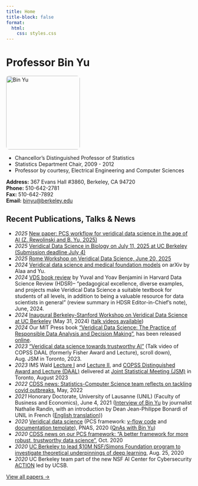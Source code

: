 ```yaml
---
title: Home
title-block: false
format:
  html:
    css: styles.css
---
```


# Professor Bin Yu


<div style="flex: 0 0 200px;">
<img src="images/binyu.jpg" alt="Bin Yu" style="width:200px; border-radius:8px;" />
</div>

- Chancellor's Distinguished Professor of Statistics
- Statistics Department Chair, 2009 - 2012
- Professor by courtesy, Electrical Engineering and Computer Sciences

**Address:** 367 Evans Hall #3860, Berkeley, CA 94720  
**Phone:** 510-642-2781  
**Fax:** 510-642-7892  
**Email:** [binyu@berkeley.edu](mailto:binyu@berkeley.edu)

## Recent Publications, Talks & News

- *2025* [New paper: PCS workflow for veridical data science in the age of AI (Z. Rewolinski and B. Yu, 2025)](https://www.stat.berkeley.edu/~yugroup/pubs/pcs_workflow-6.pdf)
- *2025* [Veridical Data Science in Biology on July 11, 2025 at UC Berkeley (Submission deadline July 4)](https://www.eventbrite.com/e/veridical-data-science-for-biology-2025-tickets-1384456339179)
- *2025* [Rome Workshop on Veridical Data Science, June 20, 2025](https://www.integreat.no/events/public-events/workshops/veridical-data-science.html)
- *2024* [Veridical data science and medical foundation models](https://arxiv.org/abs/2409.10580) on arXiv by Alaa and Yu.
- *2024* [VDS book review](https://hdsr.mitpress.mit.edu/pub/5322mn1e/release/3) by Yuval and Yoav Benjamini in Harvard Data Science Review (HDSR)-- "pedagogical excellence, diverse examples, and projects make Veridical Data Science a suitable textbook for students of all levels, in addition to being a valuable resource for data scientists in general" (review summary in HDSR Editor-in-Chief's note), June, 2024.
- *2024* [Inaugural Berkeley-Stanford Workshop on Veridical Data Science at UC Berkeley](https://na.eventscloud.com/website/69057/) (May 31, 2024) ([talk videos available](https://www.youtube.com/playlist?list=PLKW2Azk23ZtSrg4jwLSioaV1bwmFnQ1Bx))
- *2024* Our MIT Press book ["Veridical Data Science: The Practice of Responsible Data Analysis and Decision Making"](https://mitpress.mit.edu/9780262049191/veridical-data-science/), has been released [online](http://vdsbook.com/).
- *2023* ["Veridical data science towards trustworthy AI"](https://ww2.amstat.org/meetings/jsm/2023/webcasts/index.cfm) (Talk video of COPSS DAAL (formerly Fisher Award and Lecture), scroll down), Aug. JSM in Toronto, 2023.
- *2023* IMS Wald [Lecture I](https://ww2.aievolution.com/JSMAnnual/index.cfm?do=ev.viewEv&ev=1029) and [Lecture II](https://ww2.aievolution.com/JSMAnnual/index.cfm?do=ev.viewEv&ev=1031), and [COPSS Distinguished Award and Lecture (DAAL)](https://ww2.aievolution.com/JSMAnnual/index.cfm?do=ev.viewEv&ev=1374) delivered at [Joint Statistical Meeting (JSM)](https://ww2.amstat.org/meetings/jsm/2023/) in Toronto, August 2023
- *2022* [CDSS news: Statistics-Computer Science team reflects on tackling covid outbreaks](https://data.berkeley.edu/news/statistics-computer-sciences-team-reflects-tackling-covid-outbreaks), May, 2022
- *2021* Honorary Doctorate, University of Lausanne (UNIL) (Faculty of Business and Economics), June 4, 2021 ([Interview of Bin Yu](https://www.youtube.com/watch?v=1JRGPGhcYzU) by journalist Nathalie Randin, with an introduction by Dean Jean-Philippe Bonardi of UNIL in French ([English translation](https://www.stat.berkeley.edu/~binyu/Intro-DeanBonardi-UNIL.pdf)))
- *2020* [Veridical data science](https://www.pnas.org/content/117/8/3920) (PCS framework: [v-flow code](https://github.com/Yu-Group/veridical-flow) and [documentation template](https://yu-group.github.io/vdocs/PCSDoc-Template.html)), PNAS, 2020 ([QnAs with Bin Yu](https://www.pnas.org/content/117/8/3893))
- *2020* [CDSS news on our PCS framework: "A better framework for more robust, trustworthy data science"](https://data.berkeley.edu/people/bin-yu), Oct. 2020
- *2020* [UC Berkeley to lead $10M NSF/Simons Foundation program to investigate theoretical underpinnings of deep learning](https://data.berkeley.edu/news/uc-berkeley-lead-10m-nsfsimons-foundation-program-investigate-theoretical-underpinnings-deep), Aug. 25, 2020
- *2020* UC Berkeley team part of the new NSF AI Center for Cybersecurity [ACTION](https://action.ucsb.edu/) led by UCSB.

[View all papers →](papers.qmd)
